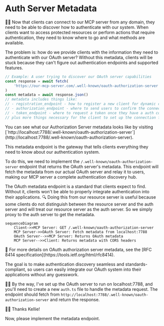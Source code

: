 # Auth Server Metadata

👨‍💼 Now that clients can connect to our MCP server from any domain, they need to be able to discover how to authenticate with our system. When clients want to access protected resources or perform actions that require authentication, they need to know where to go and what methods are available.

The problem is: how do we provide clients with the information they need to authenticate with our OAuth server? Without this metadata, clients will be stuck because they can't figure out authentication endpoints and supported features.

```ts
// Example: A user trying to discover our OAuth server capabilities
const response = await fetch(
	'https://our-mcp-server.com/.well-known/oauth-authorization-server',
)
const metadata = await response.json()
// metadata includes things like:
// - registration_endpoint - how to register a new client for dynamic client registration
// - authorization_endpoint - where to send users to confirm the connection
// - token_endpoint - where to request a token once they have a auth code
// plus more things necessary for the client to set up the connection for the user
```

<callout-info class="aside">
	You can see what our Authorization Server metadata looks like by visiting
	[`http://localhost:7788/.well-known/oauth-authorization-server`](http://localhost:7788/.well-known/oauth-authorization-server).
</callout-info>

This metadata endpoint is the gateway that tells clients everything they need to know about our authentication system.

To do this, we need to implement the `/.well-known/oauth-authorization-server` endpoint that returns the OAuth server's metadata. This endpoint will fetch the metadata from our actual OAuth server and relay it to users, making our MCP server a complete authentication discovery hub.

<callout-warning class="important">
	The OAuth metadata endpoint is a standard that clients expect to find. Without
	it, clients won't be able to properly integrate authentication into their
	applications.
</callout-warning>

<callout-info>
	🔍 Doing this from our resource server is useful because some clients do not
	distinguish between the resource server and the auth server and will treat our
	resource server as the auth server. So we simply proxy to the auth server to
	get the metadata.
</callout-info>

```mermaid
sequenceDiagram
    Client->>MCP Server: GET /.well-known/oauth-authorization-server
    MCP Server->>OAuth Server: Fetch metadata from localhost:7788
    OAuth Server-->>MCP Server: Returns OAuth metadata
    MCP Server-->>Client: Returns metadata with CORS headers
```

<callout-muted>
	📜 For more details on OAuth authorization server metadata, see the [RFC 8414
	specification](https://tools.ietf.org/html/rfc8414).
</callout-muted>

The goal is to make authentication discovery seamless and standards-compliant, so users can easily integrate our OAuth system into their applications without any guesswork.

🧝‍♀️ By the way, I've set up the OAuth server to run on localhost:7788, and you'll need to create a new `auth.ts` file to handle the metadata request. The endpoint should fetch from `http://localhost:7788/.well-known/oauth-authorization-server` and return the response.

👨‍💼 Thanks Kellie!

Now, please implement the metadata endpoint.
